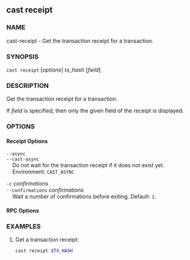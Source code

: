 
## cast receipt

### NAME

cast-receipt - Get the transaction receipt for a transaction.

### SYNOPSIS

`cast receipt` [*options*] _tx_hash_ [*field*]

### DESCRIPTION

Get the transaction receipt for a transaction.

If _field_ is specified, then only the given field of the receipt is displayed.

### OPTIONS

#### Receipt Options

`--async`  
`--cast-async`  
&nbsp;&nbsp;&nbsp;&nbsp;Do not wait for the transaction receipt if it does not exist yet.  
&nbsp;&nbsp;&nbsp;&nbsp;Environment: `CAST_ASYNC`

`-c` _confirmations_  
`--confirmations` _confirmations_  
&nbsp;&nbsp;&nbsp;&nbsp;Wait a number of confirmations before exiting. Default: `1`.

#### RPC Options

<RpcUrlOption />

<DisplayOptions />

<CommonOptions />

### EXAMPLES

1. Get a transaction receipt:
   ```sh
   cast receipt $TX_HASH
   ```
